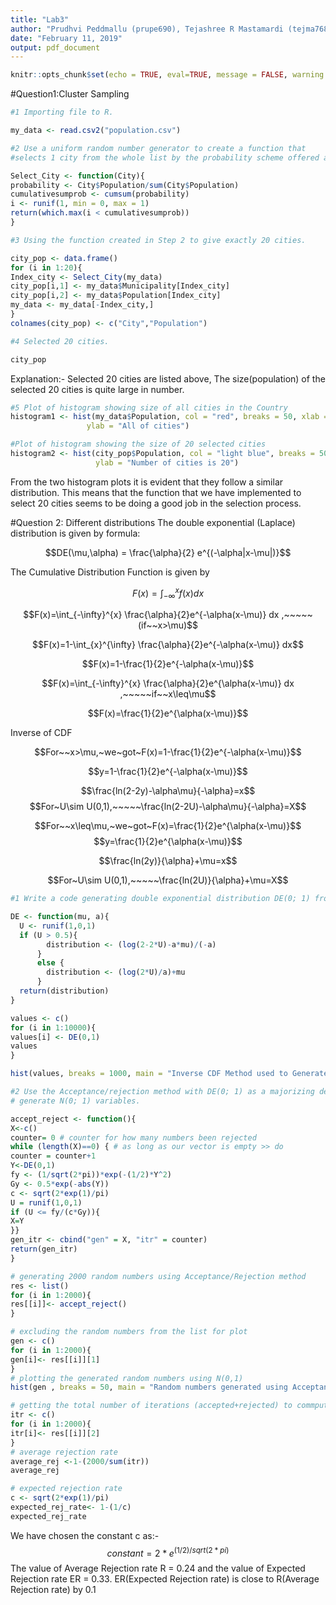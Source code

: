 ---
title: "Lab3"
author: "Prudhvi Peddmallu (prupe690), Tejashree R Mastamardi (tejma768)"
date: "February 11, 2019"
output: pdf_document
---

```{r setup, include=FALSE}
knitr::opts_chunk$set(echo = TRUE, eval=TRUE, message = FALSE, warning = FALSE,	comment = NA)
```


#Question1:Cluster Sampling

```{r}
#1 Importing file to R.

my_data <- read.csv2("population.csv")

```


```{r}
#2 Use a uniform random number generator to create a function that 
#selects 1 city from the whole list by the probability scheme offered above.

Select_City <- function(City){
probability <- City$Population/sum(City$Population)
cumulativesumprob <- cumsum(probability)
i <- runif(1, min = 0, max = 1)
return(which.max(i < cumulativesumprob))
}

```


```{r}
#3 Using the function created in Step 2 to give exactly 20 cities.

city_pop <- data.frame()
for (i in 1:20){
Index_city <- Select_City(my_data)
city_pop[i,1] <- my_data$Municipality[Index_city]
city_pop[i,2] <- my_data$Population[Index_city]
my_data <- my_data[-Index_city,]
}
colnames(city_pop) <- c("City","Population")

```

```{r}
#4 Selected 20 cities.

city_pop

```
 
 Explanation:-
 Selected 20 cities are listed above, The size(population) of the selected 20 cities is quite large in number.
 
```{r}
#5 Plot of histogram showing size of all cities in the Country
histogram1 <- hist(my_data$Population, col = "red", breaks = 50, xlab = "Population", 
                 ylab = "All of cities")

```
```{r}
#Plot of histogram showing the size of 20 selected cities
histogram2 <- hist(city_pop$Population, col = "light blue", breaks = 50, xlab = "Population", 
                   ylab = "Number of cities is 20")

```
 
 From the two histogram plots it is evident that they follow a similar distribution. This means that the function that we have implemented to select 20 cities seems to be doing a good job in the selection process.
 

#Question 2: Different distributions
The double exponential (Laplace) distribution is given by formula:

$$DE(\mu,\alpha) = \frac{\alpha}{2} e^{(-\alpha|x-\mu|)}$$

The Cumulative Distribution Function is given by 

$$F(x)=\int_{-\infty}^{x} f(x) dx$$

$$F(x)=\int_{-\infty}^{x} \frac{\alpha}{2}e^{-\alpha(x-\mu)} dx ,~~~~~(if~~x>\mu)$$

$$F(x)=1-\int_{x}^{\infty} \frac{\alpha}{2}e^{-\alpha(x-\mu)} dx$$

$$F(x)=1-\frac{1}{2}e^{-\alpha(x-\mu)}$$

$$F(x)=\int_{-\infty}^{x} \frac{\alpha}{2}e^{\alpha(x-\mu)} dx ,~~~~~if~~x\leq\mu$$

$$F(x)=\frac{1}{2}e^{\alpha(x-\mu)}$$

Inverse of CDF

$$For~~x>\mu,~we~got~F(x)=1-\frac{1}{2}e^{-\alpha(x-\mu)}$$

$$y=1-\frac{1}{2}e^{-\alpha(x-\mu)}$$

$$\frac{ln(2-2y)-\alpha\mu}{-\alpha}=x$$
$$For~U\sim U(0,1),~~~~~\frac{ln(2-2U)-\alpha\mu}{-\alpha}=X$$

$$For~~x\leq\mu,~we~got~F(x)=\frac{1}{2}e^{\alpha(x-\mu)}$$
$$y=\frac{1}{2}e^{\alpha(x-\mu)}$$

$$\frac{ln(2y)}{\alpha}+\mu=x$$

$$For~U\sim U(0,1),~~~~~\frac{ln(2U)}{\alpha}+\mu=X$$


```{r}
#1 Write a code generating double exponential distribution DE(0; 1) from Unif(0; 1) by using the inverse CDF method.

DE <- function(mu, a){
  U <- runif(1,0,1)
  if (U > 0.5){
        distribution <- (log(2-2*U)-a*mu)/(-a)
      }
      else {
        distribution <- (log(2*U)/a)+mu
      }
  return(distribution)
}

values <- c()
for (i in 1:10000){
values[i] <- DE(0,1)
values
}

hist(values, breaks = 1000, main = "Inverse CDF Method used to Generate Random Numbers")

```


```{r}
#2 Use the Acceptance/rejection method with DE(0; 1) as a majorizing density to 
# generate N(0; 1) variables.

accept_reject <- function(){
X<-c()
counter= 0 # counter for how many numbers been rejected
while (length(X)==0) { # as long as our vector is empty >> do
counter = counter+1
Y<-DE(0,1)
fy <- (1/sqrt(2*pi))*exp(-(1/2)*Y^2)
Gy <- 0.5*exp(-abs(Y))
c <- sqrt(2*exp(1)/pi)
U = runif(1,0,1)
if (U <= fy/(c*Gy)){
X=Y
}}
gen_itr <- cbind("gen" = X, "itr" = counter)
return(gen_itr)
}

```


```{r}
# generating 2000 random numbers using Acceptance/Rejection method
res <- list()
for (i in 1:2000){
res[[i]]<- accept_reject()
}
```

```{r}
# excluding the random numbers from the list for plot
gen <- c()
for (i in 1:2000){
gen[i]<- res[[i]][1]
}
# plotting the generated random numbers using N(0,1)
hist(gen , breaks = 50, main = "Random numbers generated using Acceptance-Rejection Method")

```


```{r}
# getting the total number of iterations (accepted+rejected) to commpute the average
itr <- c()
for (i in 1:2000){
itr[i]<- res[[i]][2]
}
# average rejection rate
average_rej <-1-(2000/sum(itr))
average_rej

```

```{r}
# expected rejection rate
c <- sqrt(2*exp(1)/pi)
expected_rej_rate<- 1-(1/c)
expected_rej_rate
```

We have chosen the constant c as:-
 $$constant = 2*e^{(1/2)/sqrt(2*pi)}$$
The value of Average Rejection rate R = 0.24 and the value of Expected Rejection rate ER = 0.33. ER(Expected Rejection rate) is close to R(Average Rejection rate) by 0.1

 